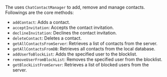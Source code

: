 <PlatformWrapper platform="flutter">

The <Vg k="CHAT_SDK"/> uses `ChatContactManager` to add, remove and manage contacts. Followings are the core methods:

- `addContact`: Adds a contact.
- `acceptInvitation`: Accepts the contact invitation.
- `declineInvitation`: Declines the contact invitation.
- `deleteContact`: Deletes a contact.
- `getAllContactsFromServer`: Retrieves a list of contacts from the server.
- `getAllContactsFromDB`: Retrieves all contacts from the local database.
- `addUserToBlockList`: Adds the specified user to the blocklist.
- `removeUserFromBlockList`: Removes the specified user from the blocklist.
- `getBlockListFromServer`: Retrieves a list of blocked users from the server.

</PlatformWrapper>
